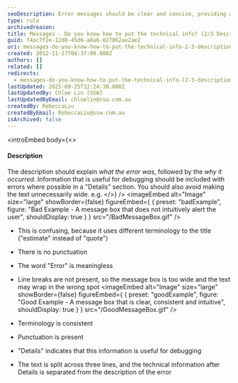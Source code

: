 ```yaml
---
seoDescription: Error messages should be clear and concise, providing a brief explanation of what went wrong along with helpful details for debugging.
type: rule
archivedreason:
title: Messages - Do you know how to put the technical info? (2/3 Description)
guid: f4ac7f2e-12d8-45d6-a8a6-027862ae2ae2
uri: messages-do-you-know-how-to-put-the-technical-info-2-3-description
created: 2012-11-27T04:37:09.000Z
authors: []
related: []
redirects:
  - messages-do-you-know-how-to-put-the-technical-info-(2-3-description)
lastUpdated: 2025-09-25T12:24:38.000Z
lastUpdatedBy: Chloe Lin [SSW]
lastUpdatedByEmail: chloelin@ssw.com.au
createdBy: RebeccaLiu
createdByEmail: RebeccaLiu@ssw.com.au
isArchived: false
---
```


<introEmbed
  body={<>
#### Description

The description should explain _what the error was_, followed by the _why it occurred_. Information that is useful for debugging should be included with errors where possible in a "Details" section. You should also avoid making the text unnecessarily wide. e.g.
  </>}
/>
<imageEmbed
  alt="Image"
  size="large"
  showBorder={false}
  figureEmbed={ {
    preset: "badExample",
    figure: "Bad Example - A message box that does not intuitively alert the user",
    shouldDisplay: true
  } }
  src="/BadMessageBox.gif"
/>

- This is confusing, because it uses different terminology to the title ("estimate" instead of "quote")
- There is no punctuation
- The word "Error" is meaningless
- Line breaks are not present, so the message box is too wide and the text may wrap in the wrong spot
<imageEmbed
  alt="Image"
  size="large"
  showBorder={false}
  figureEmbed={ {
    preset: "goodExample",
    figure: "Good Example - A message box that is clear, consistent and intuitive",
    shouldDisplay: true
  } }
  src="/GoodMessageBox.gif"
/>

- Terminology is consistent
- Punctuation is present
- "Details" indicates that this information is useful for debugging
- The text is split across three lines, and the technical information after Details is separated from the description of the error
